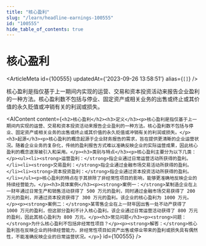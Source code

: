 ```yaml
---
title: "核心盈利"
slug: "/learn/headline-earnings-100555"
id: "100555"
hide_table_of_contents: true
---
```



# 核心盈利

<ArticleMeta id={100555} updatedAt={'2023-09-26 13:58:51'} alias={`[]`} />
<div className='border-solid border-b border-t-0 my-4 border-[var(--ifm-color-gray-300)]' />

核心盈利是指仅基于上一期间内实现的运营、交易和资本投资活动来报告企业盈利的一种方法。核心盈利数不包括与停业、固定资产或相关业务的出售或终止或其价值的永久贬值或冲销有关的利润或损失。

<AIContent content={`<h2>核心盈利</h2><h3>定义</h3><p>核心盈利是指仅基于上一期间内实现的运营、交易和资本投资活动来报告企业盈利的一种方法。核心盈利数不包括与停业、固定资产或相关业务的出售或终止或其价值的永久贬值或冲销有关的利润或损失。</p><h3>起源</h3><p>核心盈利的概念起源于企业财务报告的需求，旨在提供更清晰的企业运营状况。随着企业业务的复杂化，传统的盈利报告方式难以准确反映企业的实际运营成果，因此核心盈利的概念逐渐被引入和采用。</p><h3>类别与特点</h3><p>核心盈利主要分为以下几类：</p><ul><li><strong>运营盈利：</strong>指企业通过日常运营活动所获得的盈利。</li><li><strong>交易盈利：</strong>指企业通过金融市场交易活动所获得的盈利。</li><li><strong>资本投资盈利：</strong>指企业通过资本投资活动所获得的盈利。</li></ul><p>核心盈利的特点在于其排除了非经常性项目的影响，能够更准确地反映企业的持续经营能力。</p><h3>具体案例</h3><p><strong>案例一：</strong>某制造企业在上一财年通过日常生产和销售活动获得了 500 万元的盈利，同时通过金融市场交易获得了 200 万元的盈利，并通过资本投资获得了 300 万元的盈利。该企业的核心盈利为 1000 万元。</p><p><strong>案例二：</strong>某零售企业在上一财年因出售一处不动产获得了 1000 万元的盈利，但这部分盈利不计入核心盈利。该企业通过日常运营活动获得了 800 万元的盈利，因此其核心盈利为 800 万元。</p><h3>常见问题</h3><p><strong>问题：</strong>为什么核心盈利不包括非经常性项目？</p><p><strong>解答：</strong>核心盈利旨在反映企业的持续经营能力，非经常性项目如资产出售或停业带来的盈利或损失具有偶然性，不能准确反映企业的日常运营状况。</p>`} id={100555} />
